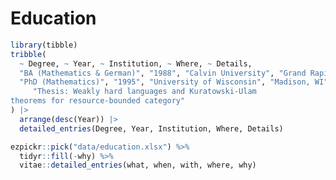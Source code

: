 # Education

```r
library(tibble)
tribble(
  ~ Degree, ~ Year, ~ Institution, ~ Where, ~ Details, 
  "BA (Mathematics & German)", "1988", "Calvin University", "Grand Rapids, MI", NA ,
  "PhD (Mathematics)", "1995", "University of Wisconsin", "Madison, WI", 
     "Thesis: Weakly hard languages and Kuratowski-Ulam
theorems for resource-bounded category"
) |> 
  arrange(desc(Year)) |>
  detailed_entries(Degree, Year, Institution, Where, Details)
```

```r
ezpickr::pick("data/education.xlsx") %>%
  tidyr::fill(-why) %>%
  vitae::detailed_entries(what, when, with, where, why)
```
